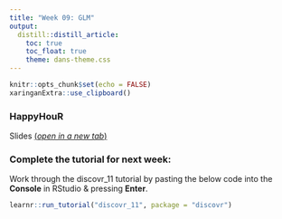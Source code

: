```yaml
---
title: "Week 09: GLM"
output:
  distill::distill_article:
    toc: true
    toc_float: true
    theme: dans-theme.css
---
```


```r
knitr::opts_chunk$set(echo = FALSE)
xaringanExtra::use_clipboard()
```

### HappyHouR 

Slides [(*open in a new tab*)](){target="_blank"}

<!--

<iframe id="inlineFrameExample"
    title="Inline Frame Example"
    height="360"
    src="">
</iframe>
-->

### Complete the tutorial for next week: 

:::ojtask

Work through the discovr_11 tutorial by pasting the below code into the **Console** in RStudio & pressing **Enter**.

```r

learnr::run_tutorial("discovr_11", package = "discovr")

```


:::

<br>
